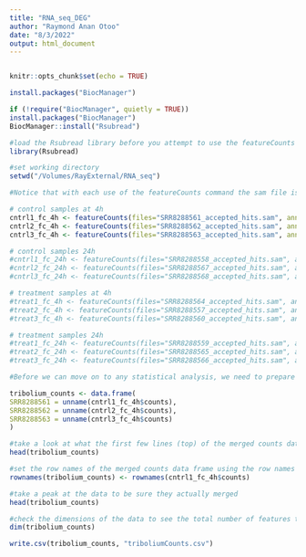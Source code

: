 ```yaml
---
title: "RNA_seq_DEG"
author: "Raymond Anan Otoo"
date: "8/3/2022"
output: html_document
---
```

```r

```

```r
knitr::opts_chunk$set(echo = TRUE)
```

```r
install.packages("BiocManager")
```

```r
if (!require("BiocManager", quietly = TRUE))
install.packages("BiocManager")
BiocManager::install("Rsubread")
```

```r
#load the Rsubread library before you attempt to use the featureCounts
library(Rsubread)
```

```r
#set working directory
setwd("/Volumes/RayExternal/RNA_seq")
```


```r
#Notice that with each use of the featureCounts command the sam file is specified using the files argument. The general features file (e.g., Tribolium.gtf) is specified with the annot.ext argument. Additionally, we need to set isGTFAnnotationFile equal to TRUE since we are using a gtf formatted general features file. 

# control samples at 4h
cntrl1_fc_4h <- featureCounts(files="SRR8288561_accepted_hits.sam", annot.ext="Tribolium.gtf", isGTFAnnotationFile=TRUE)
cntrl2_fc_4h <- featureCounts(files="SRR8288562_accepted_hits.sam", annot.ext="Tribolium.gtf", isGTFAnnotationFile=TRUE)
cntrl3_fc_4h <- featureCounts(files="SRR8288563_accepted_hits.sam", annot.ext="Tribolium.gtf", isGTFAnnotationFile=TRUE)

# control samples 24h
#cntrl1_fc_24h <- featureCounts(files="SRR8288558_accepted_hits.sam", annot.ext="Tribolium.gtf", isGTFAnnotationFile=TRUE)
#cntrl2_fc_24h <- featureCounts(files="SRR8288567_accepted_hits.sam", annot.ext="Tribolium.gtf", isGTFAnnotationFile=TRUE)
#cntrl3_fc_24h <- featureCounts(files="SRR8288568_accepted_hits.sam", annot.ext="Tribolium.gtf", isGTFAnnotationFile=TRUE)

# treatment samples at 4h
#treat1_fc_4h <- featureCounts(files="SRR8288564_accepted_hits.sam", annot.ext="Tribolium.gtf", isGTFAnnotationFile=TRUE)
#treat2_fc_4h <- featureCounts(files="SRR8288557_accepted_hits.sam", annot.ext="Tribolium.gtf", isGTFAnnotationFile=TRUE)
#treat3_fc_4h <- featureCounts(files="SRR8288560_accepted_hits.sam", annot.ext="Tribolium.gtf", isGTFAnnotationFile=TRUE)

# treatment samples 24h
#treat1_fc_24h <- featureCounts(files="SRR8288559_accepted_hits.sam", annot.ext="Tribolium.gtf", isGTFAnnotationFile=TRUE)
#treat2_fc_24h <- featureCounts(files="SRR8288565_accepted_hits.sam", annot.ext="Tribolium.gtf", isGTFAnnotationFile=TRUE)
#treat3_fc_24h <- featureCounts(files="SRR8288566_accepted_hits.sam", annot.ext="Tribolium.gtf", isGTFAnnotationFile=TRUE)
```

```r
#Before we can move on to any statistical analysis, we need to prepare the data by combining (merging) all of the results for each quantified sam file to a single data frame. Note that data frames in R are used to store two-dimensional (2D) data.

tribolium_counts <- data.frame(
SRR8288561 = unname(cntrl1_fc_4h$counts),
SRR8288562 = unname(cntrl2_fc_4h$counts),
SRR8288563 = unname(cntrl3_fc_4h$counts)
)
```

```r
#take a look at what the first few lines (top) of the merged counts data frame looks like.
head(tribolium_counts)
```
```r
#set the row names of the merged counts data frame using the row names from a data frame since they all have the same number of rows and rownames for one of the samples as follows.
rownames(tribolium_counts) <- rownames(cntrl1_fc_4h$counts)

#take a peak at the data to be sure they actually merged
head(tribolium_counts)

#check the dimensions of the data to see the total number of features that were tested against the samples considered.
dim(tribolium_counts)
```

```r
write.csv(tribolium_counts, "triboliumCounts.csv")
```

